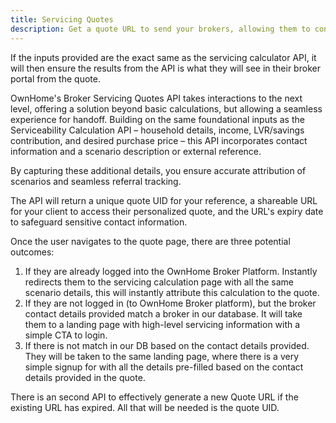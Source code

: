 ```yaml
---
title: Servicing Quotes
description: Get a quote URL to send your brokers, allowing them to continue their scenario exploration.
---
```


<Tip>If the inputs provided are the exact same as the servicing calculator API, it will then ensure the results from the API is what they will see in their broker portal from the quote.</Tip>

OwnHome's Broker Servicing Quotes API takes interactions to the next level, offering a solution beyond basic calculations, but allowing a seamless experience for handoff. Building on the same foundational inputs as the Serviceability Calculation API – household details, income, LVR/savings contribution, and desired purchase price – this API incorporates contact information and a scenario description or external reference.

By capturing these additional details, you ensure accurate attribution of scenarios and seamless referral tracking. 

The API will return a unique quote UID for your reference, a shareable URL for your client to access their personalized quote, and the URL's expiry date to safeguard sensitive contact information.

Once the user navigates to the quote page, there are three potential outcomes:
1. If they are already logged into the OwnHome Broker Platform. Instantly redirects them to the servicing calculation page with all the same scenario details, this will instantly attribute this calculation to the quote.
2. If they are not logged in (to OwnHome Broker platform), but the broker contact details provided match a broker in our database. It will take them to a landing page with high-level servicing information with a simple CTA to login.
3. If there is not match in our DB based on the contact details provided. They will be taken to the same landing page, where there is a very simple signup for with all the details pre-filled based on the contact details provided in the quote. 

There is an second API to effectively generate a new Quote URL if the existing URL has expired. All that will be needed is the quote UID. 
